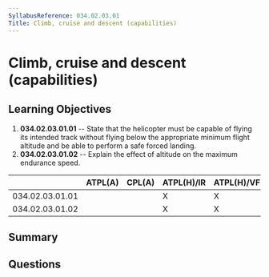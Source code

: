 ```yaml
---
SyllabusReference: 034.02.03.01
Title: Climb, cruise and descent (capabilities)
---
```


# Climb, cruise and descent (capabilities)

## Learning Objectives

1. **034.02.03.01.01** -- State that the helicopter must be capable of flying its
   intended track without flying below the appropriate minimum flight altitude
   and be able to perform a safe forced landing.
2. **034.02.03.01.02** -- Explain the effect of altitude on the maximum endurance
   speed.

|                 | ATPL(A) | CPL(A) | ATPL(H)/IR | ATPL(H)/VFR | CPL(H) | IR  | CBIR(A) |
| --------------- | ------- | ------ | ---------- | ----------- | ------ | --- | ------- |
| 034.02.03.01.01 |         |        | X          | X           | X      |     |         |
| 034.02.03.01.02 |         |        | X          | X           | X      |     |         |

## Summary

## Questions
